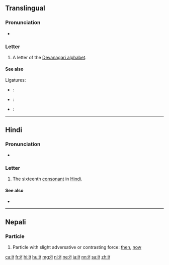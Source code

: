 {{character info/new|0x924|image=[[File:Deva-त-order.gif|100px]]}}
{{also|तू|तॄ|ते}}
==Translingual==

===Pronunciation===
* {{IPA|/t̪ə/|lang=mul}}

===Letter===
{{mul-Deva|ta}}

# A letter of the [[Devanagari alphabet]].

====See also====
Ligatures:
* {{l|mul|sc=Deva|क्त|tr=kta}}: {{compound|lang=mul|क|त|sc=Deva|nocat=1}}
* {{l|mul|sc=Deva|त्त|tr=tta}}: {{compound|lang=mul|त|त|sc=Deva|nocat=1}}
* {{l|mul|sc=Deva|स्त्र|tr=stra}}: {{compound|lang=mul|स|त|र|sc=Deva|nocat=1}}

----

==Hindi==

===Pronunciation===
* {{IPA|[t̪ə]|lang=hi}}

===Letter===
{{head|hi|letter}}

# The sixteenth [[consonant]] in [[Hindi]].

====See also====
* {{list:Devanagari script letters/hi}}

----

==Nepali==

===Particle===
{{ne-pos|particle}}

# Particle with slight adversative or contrasting force: [[then]], [[now]]

[[ca:त]]
[[fr:त]]
[[hi:त]]
[[hu:त]]
[[mg:त]]
[[nl:त]]
[[ne:त]]
[[ja:त]]
[[nn:त]]
[[sa:त]]
[[zh:त]]